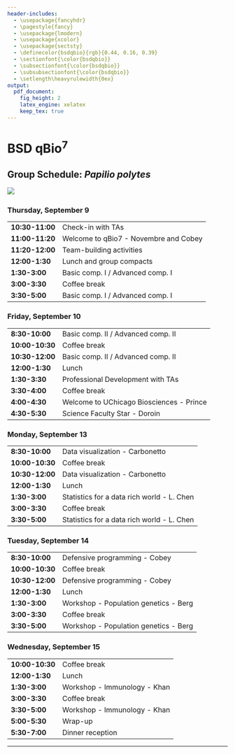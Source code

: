 ```yaml
---
header-includes:
  - \usepackage{fancyhdr}
  - \pagestyle{fancy}
  - \usepackage{lmodern}
  - \usepackage{xcolor}
  - \usepackage{sectsty}
  - \definecolor{bsdqbio}{rgb}{0.44, 0.16, 0.39}
  - \sectionfont{\color{bsdqbio}}
  - \subsectionfont{\color{bsdqbio}}
  - \subsubsectionfont{\color{bsdqbio}}
  - \setlength\heavyrulewidth{0ex}
output:
  pdf_document:
    fig_height: 2
    latex_engine: xelatex
    keep_tex: true
---
```

# BSD qBio$^7$ 

## Group Schedule: *Papilio polytes*
 ![](https://github.com/StefanoAllesina/BSD-QBio5/raw/master/logo_group/Papilio_polytes.png)     

### Thursday, September 9 

------------------    --------------------------------------------
**10:30-11:00**       Check-in with TAs                           
**11:00-11:20**       Welcome to qBio7 - Novembre and Cobey       
**11:20-12:00**       Team-building activities                    
**12:00-1:30**        Lunch and group compacts                    
**1:30-3:00**         Basic comp. I / Advanced comp. I            
**3:00-3:30**         Coffee break                                
**3:30-5:00**         Basic comp. I / Advanced comp. I            
------------------    --------------------------------------------

### Friday, September 10 

------------------    --------------------------------------------
**8:30-10:00**        Basic comp. II / Advanced comp. II          
**10:00-10:30**       Coffee break                                
**10:30-12:00**       Basic comp. II / Advanced comp. II          
**12:00-1:30**        Lunch                                       
**1:30-3:30**         Professional Development with TAs           
**3:30-4:00**         Coffee break                                
**4:00-4:30**         Welcome to UChicago Biosciences - Prince    
**4:30-5:30**         Science Faculty Star - Doroin               
------------------    --------------------------------------------

### Monday, September 13 

------------------    --------------------------------------------
**8:30-10:00**        Data visualization - Carbonetto             
**10:00-10:30**       Coffee break                                
**10:30-12:00**       Data visualization - Carbonetto             
**12:00-1:30**        Lunch                                       
**1:30-3:00**         Statistics for a data rich world - L. Chen  
**3:00-3:30**         Coffee break                                
**3:30-5:00**         Statistics for a data rich world - L. Chen  
------------------    --------------------------------------------

### Tuesday, September 14 

------------------    --------------------------------------------
**8:30-10:00**        Defensive programming - Cobey               
**10:00-10:30**       Coffee break                                
**10:30-12:00**       Defensive programming - Cobey               
**12:00-1:30**        Lunch                                       
**1:30-3:00**         Workshop - Population genetics - Berg       
**3:00-3:30**         Coffee break                                
**3:30-5:00**         Workshop - Population genetics - Berg       
------------------    --------------------------------------------

### Wednesday, September 15 

------------------    --------------------------------------------
**10:00-10:30**       Coffee break                                
**12:00-1:30**        Lunch                                       
**1:30-3:00**         Workshop - Immunology - Khan                
**3:00-3:30**         Coffee break                                
**3:30-5:00**         Workshop - Immunology - Khan                
**5:00-5:30**         Wrap-up                                     
**5:30-7:00**         Dinner reception                            
------------------    --------------------------------------------



-------

